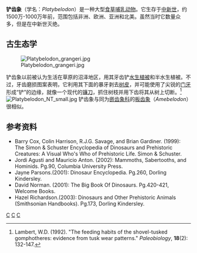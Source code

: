 {{Automatic taxobox
| taxon = Platybelodon
| authority = [[Borissiak|Borissiak]], 1928
| name = 铲齿象属
| image = WPHubeiPlatybeladon.jpg
| image_caption = 
| fossil_range = [[Miocene|Miocene]], {{Fossil range|15|10}}
| subdivision_ranks = [[种|种]]
| subdivision = 
*丹氏铲齿象 ''P. danovi'' <small>Borissiak, 1928 ([[Type_species|type]])</small>
*格氏铲齿象 ''P. grangeri'' <small>[[Henry_Fairfield_Osborn|Osborn]], 1929</small>
*贝氏铲齿象 ''P. beliajevae''
*同心铲齿象 ''P. tongxinensis''
*党河铲齿象 ''P. dangheensis''
}}
'''铲齿象'''（学名：''Platybelodon''）是一种大型[[食草动物|食草]][[哺乳动物|哺乳动物]]。它生存于[[中新世|中新世]]，约1500万-1000万年前，范围包括非洲、欧洲、亚洲和北美。虽然当时它数量众多，但是在中新世灭绝。

==古生态学==
[[Image:Platybelodon_grangeri.jpg|thumb]]

铲齿象以前被认为生活在草原的沼泽地区，用其牙齿铲[[水生植被|水生植被]]和半水生植被。不过，牙齿磨损图案表明，它利用其下面的暴牙剥去[[树皮|树皮]]，并可能使用了尖锐的[[门牙|门牙]]形成“铲”的边缘，就像一个现代的[[镰刀|镰刀]]，抓住树枝并用下齿将其从树上切断。<ref name="lambert1992">Lambert, W.D. (1992). "The feeding habits of the shovel-tusked gomphotheres: evidence from tusk wear patterns." ''Paleobiology'', '''18'''(2): 132-147.</ref>
[[File:Platybelodon_NT_small.jpg|thumb]]
铲齿象与同为[[嵌齿象科|嵌齿象科]]的[[板齿象|板齿象]]（''Amebelodon''）很相似。

==参考资料==

{{reflist}}
*Barry Cox, Colin Harrison, R.J.G. Savage, and Brian Gardiner. (1999): The Simon & Schuster Encyclopedia of Dinosaurs and Prehistoric Creatures: A Visual Who's Who of Prehistoric Life. Simon & Schuster.
*Jordi Agusti and Mauricio Anton. (2002): Mammoths, Sabertooths, and Hominids. Pg.90, Columbia University Press.
*Jayne Parsons.(2001): Dinosaur Encyclopedia. Pg.260, Dorling Kindersley.
*David Norman. (2001): The Big Book Of Dinosaurs. Pg.420-421, Welcome Books.
*Hazel Richardson.(2003): Dinosaurs and Other Prehistoric Animals (Smithsonian Handbooks). Pg.173, Dorling Kindersley.
{{Taxonbar}}
[[Category:长鼻目|C]]
[[Category:中新世哺乳類|C]]
[[Category:1928年描述的分类群|C]]